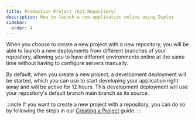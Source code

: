 ```yaml
---
title: Production Project (Git Repository)
description: How to launch a new application online using Diploi
sidebar:
  order: 4
---
```



When you choose to create a new project with a new repository, you will be able to launch a new deployments from different branches of your repository, allowing you to have different environments online at the same time without having to configure servers manually.

<ImageToPNG src={CreateDeploymentRepository} alt="Selecting a branch to launch a new deployment"/>

By default, when you create a new project, a development deployment will be started, which you can use to start developing your application right away and will be active for 12 hours. This development deployment will use your repository's default branch main branch as its source.

:::note
If you want to create a new project with a repository, you can do so by following the steps in our [Creating a Project](/deploying/creating-a-project) guide.
:::
